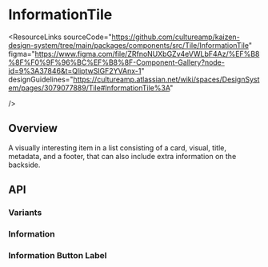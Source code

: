 
<Meta of={InformationTileStories} />

# InformationTile

<ResourceLinks
  sourceCode="https://github.com/cultureamp/kaizen-design-system/tree/main/packages/components/src/Tile/InformationTile"
  figma="https://www.figma.com/file/ZRfnoNUXbGZv4eVWLbF4Az/%EF%B8%8F%F0%9F%96%BC%EF%B8%8F-Component-Gallery?node-id=9%3A37846&t=QliptwSIGF2YVAnx-1"
  designGuidelines="https://cultureamp.atlassian.net/wiki/spaces/DesignSystem/pages/3079077889/Tile#InformationTile%3A"

/>

<KAIOInstallation exportNames="InformationTile" />

## Overview

A visually interesting item in a list consisting of a card, visual, title, metadata, and a footer, that can also include extra information on the backside.

<Canvas of={InformationTileStories.Playground} />
<Controls of={InformationTileStories.Playground} />

## API

### Variants

<Canvas of={InformationTileStories.Variants} />

### Information

<Canvas of={InformationTileStories.Information} />

### Information Button Label

<Canvas of={InformationTileStories.TileWithCustomInfoLabel} />
